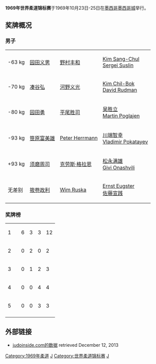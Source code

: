'''1969年世界柔道锦标赛'''于1969年10月23日-25日在[[墨西哥|墨西哥]][[墨西哥城|墨西哥城]]举行。

==奖牌概况==

===男子===
{| {{MedalistTable|type=项目}}
|-
|<nowiki>-63 kg</nowiki>
|{{flagicon|JPN}} [[园田义男|园田义男]]
|{{flagicon|JPN}} [[野村丰和|野村丰和]]
|{{flagicon|KOR}} [[Kim_Sang-Chul|Kim Sang-Chul]] <br> {{flagicon|URS}} [[Sergei_Suslin|Sergei Suslin]]
|-
|<nowiki>-70 kg</nowiki>
|{{flagicon|JPN}} [[凑谷弘|凑谷弘]]
|{{flagicon|JPN}} [[河野义光|河野义光]]
|{{flagicon|KOR}} [[Kim_Chil-Bok|Kim Chil-Bok]] <br> {{flagicon|URS}} [[David_Rudman_(wrestler)|David Rudman]]

|-
|<nowiki>-80 kg</nowiki>
|{{flagicon|JPN}} [[园田勇|园田勇]]
|{{flagicon|JPN}} [[平尾胜司|平尾胜司]]
|{{flagicon|KOR}} [[吴胜立|吴胜立]] <br> {{flagicon|NED}} [[Martin_Poglajen|Martin Poglajen]]
|-
|<nowiki>-93 kg</nowiki>
|{{flagicon|JPN}} [[笹原富美雄|笹原富美雄]]
|{{flagicon|GER}} [[Peter_Herrmann_(judoka)|Peter Herrmann]]
|{{flagicon|JPN}} [[川端智幸|川端智幸]] <br> {{flagicon|URS}} [[Vladimir_Pokatayev|Vladimir Pokatayev]]
|-
|<nowiki>+93 kg</nowiki>
|{{flagicon|JPN}} [[须磨周司|须磨周司]]
|{{flagicon|GER}} [[克劳斯·格拉恩|克劳斯·格拉恩]]
|{{flagicon|JPN}} [[松永满雄|松永满雄]] <br> {{flagicon|URS}} [[Givi_Onashvili|Givi Onashvili]]
|-
|无差别
|{{flagicon|JPN}} [[筱卷政利|筱卷政利]]
|{{flagicon|NED}} [[Wim_Ruska|Wim Ruska]]
|{{flagicon|NED}} [[Ernst_Eugster|Ernst Eugster]] <br> {{flagicon|JPN}} [[佐藤宣践|佐藤宣践]]
|}

=== 奖牌榜 ===
{| {{RankedMedalTable}}
|-
| 1 || align="left"|{{flagcountry|JPN}} || 6 || 3 || 3 || 12
|-
| 2 || align="left"|{{flagcountry|GER}} || 0 || 2 || 0 || 2
|-
| 3 || align="left"|{{flagcountry|NED}} || 0 || 1 || 2 || 3
|-
| 4 || align="left"|{{flagcountry|URS}} || 0 || 0 || 4 || 4
|-
| 5 || align="left"|{{flagcountry|KOR}} || 0 || 0 || 3 || 3
|-
|}

==外部链接==
* [http://www.judoinside.com/event/view/29/ judoinside.com的数据]{{Wayback|url=http://www.judoinside.com/event/view/29/ |date=20151210181244 }} retrieved December 12, 2013
{{WC Judo}}

[[Category:1969年柔道|Category:1969年柔道]]
[[Category:1969年墨西哥体育|J]]
[[Category:世界柔道锦标赛|Category:世界柔道锦标赛]]
[[Category:墨西哥举办的国际体育赛事|J]]


{{Mexico-sport-stub}}